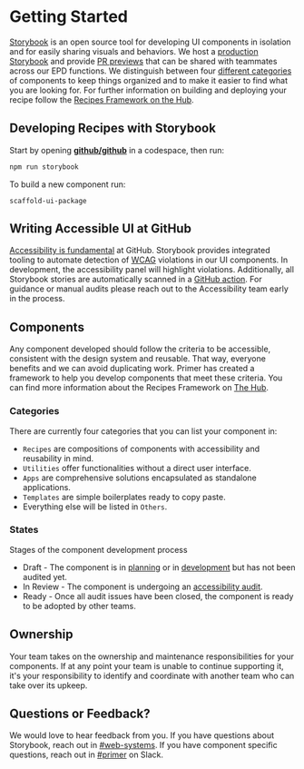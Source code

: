 
<Meta title="Getting Started" />

# Getting Started

[Storybook](https://storybook.js.org/) is an open source tool for developing UI components in isolation and for easily sharing visuals and behaviors. We host a [production Storybook](https://gh.io/storybook) and provide [PR previews](https://github.com/github/engineering/discussions/2975) that can be shared with teammates across our EPD functions. We distinguish between four [different categories](?path=/docs/getting-started--docs#categories) of components to keep things organized and to make it easier to find what you are looking for. For further information on building and deploying your recipe follow the [Recipes Framework on the Hub](https://thehub.github.com/epd/design-system/recipes/).

## Developing Recipes with Storybook

Start by opening [**github/github**](https://github.com/github/github) in a codespace, then run:

```bash
npm run storybook
```

To build a new component run:

```shell
scaffold-ui-package
```

## Writing Accessible UI at GitHub

[Accessibility is fundamental](https://thehub.github.com/epd/engineering/fundamentals/#accessibility-pillar) at GitHub. Storybook provides integrated tooling to automate detection of [WCAG](https://www.w3.org/WAI/standards-guidelines/wcag/) violations in our UI components. In development, the accessibility panel will highlight violations. Additionally, all Storybook stories are automatically scanned in a [GitHub action](https://github.com/github/github/actions/workflows/storybook-axe.yml). For guidance or manual audits please reach out to the Accessibility team early in the process.

## Components

Any component developed should follow the criteria to be accessible, consistent with the design system and reusable. That way, everyone benefits and we can avoid duplicating work. Primer has created a framework to help you develop components that meet these criteria. You can find more information about the Recipes Framework on [The Hub](https://thehub.github.com/epd/design-system/recipes/).

### Categories

There are currently four categories that you can list your component in:

* `Recipes` are compositions of components with accessibility and reusability in mind.
* `Utilities` offer functionalities without a direct user interface.
* `Apps` are comprehensive solutions encapsulated as standalone applications.
* `Templates` are simple boilerplates ready to copy paste.
* Everything else will be listed in `Others`.

### States

Stages of the component development process

* <span className="f6 IssueLabel d-inline-flex flex-align-center text-bold color-bg-subtle color-fg-muted color-border-subtle">Draft</span> - The component is in [planning](https://thehub.github.com/epd/design-system/recipes/?reloaded=true#1-planning) or in [development](https://thehub.github.com/epd/design-system/recipes/?reloaded=true#2-development) but has not been audited yet.
* <span className="f6 IssueLabel d-inline-flex flex-align-center text-bold color-bg-accent color-fg-accent color-border-accent-emphasis">In Review</span> - The component is undergoing an [ accessibility audit](https://github.com/github/accessibility/blob/main/audit/process.md).
* <span className="f6 IssueLabel d-inline-flex flex-align-center text-bold color-bg-success color-fg-success color-border-success-emphasis">Ready</span> - Once all audit issues have been closed, the component is ready to be adopted by other teams.

## Ownership

Your team takes on the ownership and maintenance responsibilities for your components. If at any point your team is unable to continue supporting it, it's your responsibility to identify and coordinate with another team who can take over its upkeep.

## Questions or Feedback?

We would love to hear feedback from you. If you have questions about Storybook, reach out in [#web-systems](https://github.slack.com/archives/CMZ4DC9BL). If you have component specific questions, reach out in [#primer](https://github.slack.com/archives/CSGAVNZ19) on Slack.
